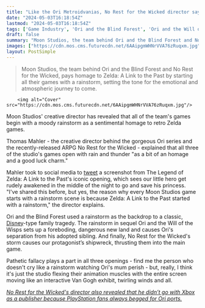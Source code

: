```yaml
---
title: "Like the Ori Metroidvanias, No Rest for the Wicked director says his new ARPG starts with a rainstorm to pay homage to Zelda games as a 'good luck charm'"
date: "2024-05-03T16:18:54Z"
lastmod: "2024-05-03T16:18:54Z"
tags: ['Game Industry', 'Ori and the Blind Forest', 'Ori and the Will of the Wisps', 'No Rest for the Wicked', 'Zelda: A Link to the Past', 'Disney', 'Pathetic Fallacy', 'Animation', 'Metroidvania']
draft: false
summary: "Moon Studios, the team behind Ori and the Blind Forest and No Rest for the Wicked, pays homage to Zelda: A Link to the Past by starting all their games with a rainstorm, setting the tone for the emotional and atmospheric journey to come."
images: ["https://cdn.mos.cms.futurecdn.net/6AAipgmWHNrVVA76zRuqxm.jpg"]
layout: PostSimple
---
```

> Moon Studios, the team behind Ori and the Blind Forest and No Rest for the Wicked, pays homage to Zelda: A Link to the Past by starting all their games with a rainstorm, setting the tone for the emotional and atmospheric journey to come.


        <img alt="Cover" src="https://cdn.mos.cms.futurecdn.net/6AAipgmWHNrVVA76zRuqxm.jpg"/>
        
Moon Studios' creative director has revealed that all of the team's games begin with a moody rainstorm as a sentimental homage to retro Zelda games.

Thomas Mahler - the creative director behind the gorgeous Ori series and the recently-released ARPG No Rest for the Wicked - explained that all three of the studio's games open with rain and thunder "as a bit of an homage and a good luck charm."

Mahler took to social media to [tweet](https://twitter.com/thomasmahler/status/1784859975388385570) a screenshot from The Legend of Zelda: A Link to the Past's iconic opening, which sees our little hero get rudely awakened in the middle of the night to go and save his princess. "I've shared this before, but yes, the reason why every Moon Studios game starts with a rainstorm scene is because Zelda: A Link to the Past started with a rainstorm," the director explains.

Ori and the Blind Forest used a rainstorm as the backdrop to a classic, [Disney](https://www.gamesradar.com/tag/disney/)-type family tragedy. The rainstorm in sequel Ori and the Will of the Wisps sets up a foreboding, dangerous new land and causes Ori's separation from his adopted sibling. And finally, No Rest for the Wicked's storm causes our protagonist’s shipwreck, thrusting them into the main game. 

Pathetic fallacy plays a part in all three openings - find me the person who doesn't cry like a rainstorm watching Ori's mum perish - but, really, I think it's just the studio flexing their animation muscles with the entire screen moving like an interactive Van Gogh exhibit, twirling winds and all.

[<em>No Rest for the Wicked's director also revealed that he didn’t go with Xbox as a publisher because PlayStation fans always begged for Ori ports.</em>](https://www.gamesradar.com/games/action-rpg/ori-and-the-blind-forest-devs-decided-not-to-go-with-microsoft-for-its-new-arpg-as-playstation-players-always-begged-for-the-metroidvania/)
        